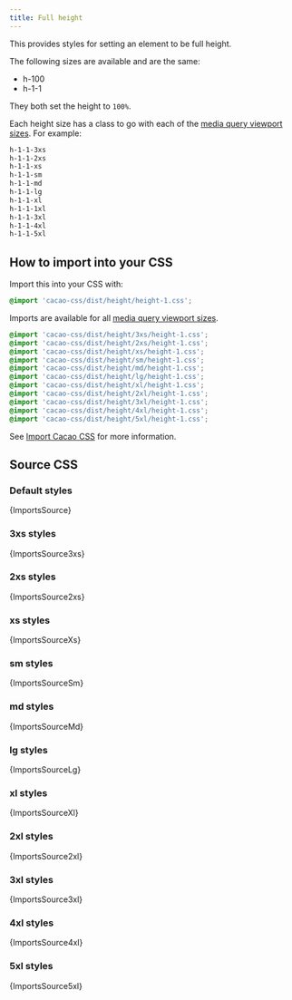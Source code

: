```yaml
---
title: Full height
---
```


This provides styles for setting an element to be full height.

The following sizes are available and are the same:

- h-100
- h-1-1

They both set the height to `100%`.

Each height size has a class to go with each of the [media query viewport sizes](/styles/media#viewport-media-queries). For example:

```css
h-1-1-3xs
h-1-1-2xs
h-1-1-xs
h-1-1-sm
h-1-1-md
h-1-1-lg
h-1-1-xl
h-1-1-1xl
h-1-1-3xl
h-1-1-4xl
h-1-1-5xl
```

## How to import into your CSS

Import this into your CSS with:

```css
@import 'cacao-css/dist/height/height-1.css';
```

Imports are available for all [media query viewport sizes](/styles/media#viewport-media-queries).

```css
@import 'cacao-css/dist/height/3xs/height-1.css';
@import 'cacao-css/dist/height/2xs/height-1.css';
@import 'cacao-css/dist/height/xs/height-1.css';
@import 'cacao-css/dist/height/sm/height-1.css';
@import 'cacao-css/dist/height/md/height-1.css';
@import 'cacao-css/dist/height/lg/height-1.css';
@import 'cacao-css/dist/height/xl/height-1.css';
@import 'cacao-css/dist/height/2xl/height-1.css';
@import 'cacao-css/dist/height/3xl/height-1.css';
@import 'cacao-css/dist/height/4xl/height-1.css';
@import 'cacao-css/dist/height/5xl/height-1.css';
```

See [Import Cacao CSS](/import) for more information.

## Source CSS

<!-- markdownlint-disable -->

### Default styles

<CodeBlock language="css" title="height/height-1.css">{ImportsSource}</CodeBlock>

### 3xs styles

<CodeBlock language="css" title="height/3xs/height-1.css">{ImportsSource3xs}</CodeBlock>

### 2xs styles

<CodeBlock language="css" title="height/2xs/height-1.css">{ImportsSource2xs}</CodeBlock>

### xs styles

<CodeBlock language="css" title="height/xs/height-1.css">{ImportsSourceXs}</CodeBlock>

### sm styles

<CodeBlock language="css" title="height/sm/height-1.css">{ImportsSourceSm}</CodeBlock>

### md styles

<CodeBlock language="css" title="height/md/height-1.css">{ImportsSourceMd}</CodeBlock>

### lg styles

<CodeBlock language="css" title="height/lg/height-1.css">{ImportsSourceLg}</CodeBlock>

### xl styles

<CodeBlock language="css" title="height/xl/height-1.css">{ImportsSourceXl}</CodeBlock>

### 2xl styles

<CodeBlock language="css" title="height/2xl/height-1.css">{ImportsSource2xl}</CodeBlock>

### 3xl styles

<CodeBlock language="css" title="height/3xl/height-1.css">{ImportsSource3xl}</CodeBlock>

### 4xl styles

<CodeBlock language="css" title="height/4xl/height-1.css">{ImportsSource4xl}</CodeBlock>

### 5xl styles

<CodeBlock language="css" title="height/5xl/height-1.css">{ImportsSource5xl}</CodeBlock>
